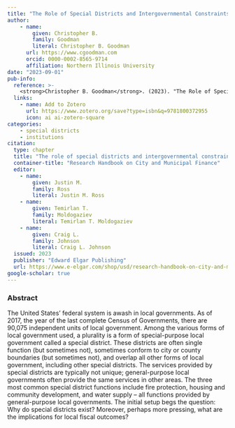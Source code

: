 ```yaml
---
title: "The Role of Special Districts and Intergovernmental Constraints"
author: 
    - name: 
        given: Christopher B.
        family: Goodman
        literal: Christopher B. Goodman
      url: https://www.cgoodman.com
      orcid: 0000-0002-8565-9714
      affiliation: Northern Illinois University
date: "2023-09-01"
pub-info:
  reference: >-
    <strong>Christopher B. Goodman</strong>. (2023). "The Role of Special Districts and Intergovernmental Constraints." In <a href="https://www.e-elgar.com/shop/usd/research-handbook-on-city-and-municipal-finance-9781800372955.html" target="_blank" rel="noopener noreferrer"><em>Research Handbook on City and Municipal Finance</em></a>, edited by Craig L. Johnson, Temirlan T. Moldogaziev, and Justin M. Ross. Cheltenham, UK: Edward Elgar Publishing.
  links:
    - name: Add to Zotero
      url: https://www.zotero.org/save?type=isbn&q=9781800372955
      icon: ai ai-zotero-square
categories:
    - special districts
    - institutions
citation:
  type: chapter
  title: "The role of special districts and intergovernmental constraints"
  container-title: "Research Handbook on City and Municipal Finance"
  editor:
    - name:
        given: Justin M.
        family: Ross
        literal: Justin M. Ross
    - name:
        given: Temirlan T.
        family: Moldogaziev
        literal: Temirlan T. Moldogaziev
    - name:
        given: Craig L.
        family: Johnson
        literal: Craig L. Johnson
  issued: 2023
  publisher: "Edward Elgar Publishing"
  url: https://www.e-elgar.com/shop/usd/research-handbook-on-city-and-municipal-finance-9781800372955.html
google-scholar: true
---
```


### Abstract
The United States’ federal system is awash in local governments. As of 2017, the year of the last complete Census of Governments, there are 90,075 independent units of local government. Among the various forms of local government used, a plurality is a form of special-purpose local government called a special district. These districts are often single function (but sometimes not), sometimes conform to city or county boundaries (but sometimes not), and overlap all other forms of local government, including other special districts. The services provided by special districts are typically not unique; general-purpose local governments often provide the same services in other areas. The three most common special district functions include fire protection, housing and community development, and water supply – all functions provided by general-purpose local governments. The initial setup begs the question: Why do special districts exist? Moreover, perhaps more pressing, what are the implications for local fiscal outcomes?
